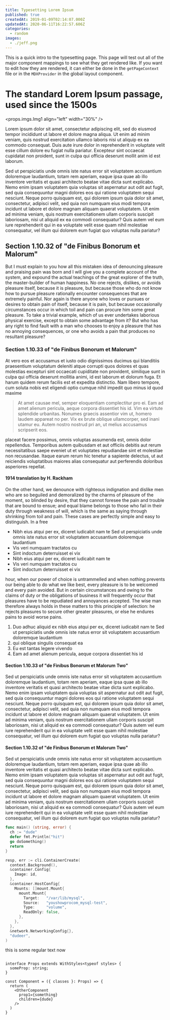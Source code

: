 ```yaml
---
title: Typesetting Lorem Ipsum
published: true
createdAt: 2019-01-09T02:14:07.000Z
updatedAt: 2020-06-11T16:22:57.606Z
categories:
  - random
images:
  - ./jeff.png
---
```


This is a quick intro to the typesetting page. This page will test out all of the major component mappings to see
what they get rendered like. If you want to edit how they are rendered, it can either be done in the `getPageContext`
file or in the `MDXProvider` in the global layout component.

# The standard Lorem Ipsum passage, used since the 1500s

<props.imgs.Img1 align="left" width="30%" />

Lorem ipsum dolor sit amet, consectetur adipiscing elit, sed do eiusmod tempor incididunt ut labore et dolore magna
aliqua. Ut enim ad minim veniam, quis nostrud exercitation ullamco laboris nisi ut aliquip ex ea commodo consequat.
Duis aute irure dolor in reprehenderit in voluptate velit esse cillum dolore eu fugiat nulla pariatur. Excepteur
sint occaecat cupidatat non proident, sunt in culpa qui officia deserunt mollit anim id est laborum.

Sed ut perspiciatis unde omnis iste natus error sit voluptatem accusantium doloremque laudantium, totam rem aperiam,
eaque ipsa quae ab illo inventore veritatis et quasi architecto beatae vitae dicta sunt explicabo. Nemo enim ipsam
voluptatem quia voluptas sit aspernatur aut odit aut fugit, sed quia consequuntur magni dolores eos qui ratione
voluptatem sequi nesciunt. Neque porro quisquam est, qui dolorem ipsum quia dolor sit amet, consectetur, adipisci
velit, sed quia non numquam eius modi tempora incidunt ut labore et dolore magnam aliquam quaerat voluptatem. Ut
enim ad minima veniam, quis nostrum exercitationem ullam corporis suscipit laboriosam, nisi ut aliquid ex ea commodi
consequatur? Quis autem vel eum iure reprehenderit qui in ea voluptate velit esse quam nihil molestiae consequatur,
vel illum qui dolorem eum fugiat quo voluptas nulla pariatur?

## Section 1.10.32 of "de Finibus Bonorum et Malorum"

But I must explain to you how all this mistaken idea of denouncing pleasure and praising pain was born and I will
give you a complete account of the system, and expound the actual teachings of the great explorer of the truth, the
master-builder of human happiness. No one rejects, dislikes, or avoids pleasure itself, because it is pleasure, but
because those who do not know how to pursue pleasure rationally encounter consequences that are extremely painful.
Nor again is there anyone who loves or pursues or desires to obtain pain of itself, because it is pain, but because
occasionally circumstances occur in which toil and pain can procure him some great pleasure. To take a trivial
example, which of us ever undertakes laborious physical exercise, except to obtain some advantage from it? But who
has any right to find fault with a man who chooses to enjoy a pleasure that has no annoying consequences, or one who
avoids a pain that produces no resultant pleasure?

### Section 1.10.33 of "de Finibus Bonorum et Malorum"

At vero eos et accusamus et iusto odio dignissimos ducimus qui blanditiis praesentium voluptatum deleniti atque
corrupti quos dolores et quas molestias excepturi sint occaecati cupiditate non provident, similique sunt in culpa
qui officia deserunt mollitia animi, id est laborum et dolorum fuga. Et harum quidem rerum facilis est et expedita
distinctio. Nam libero tempore, cum soluta nobis est eligendi optio cumque nihil impedit quo minus id quod maxime

> At amet causae mel, semper eloquentiam complectitur pro ei. Eam ad amet alienum pericula, aeque corpora dissentiet
> his id. Vim ea virtute splendide urbanitas. Nonumes graecis assentior vim ut, homero laudem appareat no per. Vix ex
> brute oblique ullamcorper, sed inani utamur eu. Autem nostro nostrud pri an, ut melius accusamus scripserit eos.

placeat facere possimus, omnis voluptas assumenda est, omnis dolor repellendus. Temporibus autem quibusdam et aut
officiis debitis aut rerum necessitatibus saepe eveniet ut et voluptates repudiandae sint et molestiae non
recusandae. Itaque earum rerum hic tenetur a sapiente delectus, ut aut reiciendis voluptatibus maiores alias
consequatur aut perferendis doloribus asperiores repellat.

#### 1914 translation by H. Rackham

On the other hand, we denounce with righteous indignation and dislike men who are so beguiled and demoralized by the
charms of pleasure of the moment, so blinded by desire, that they cannot foresee the pain and trouble that are bound
to ensue; and equal blame belongs to those who fail in their duty through weakness of will, which is the same as
saying through shrinking from toil and pain. These cases are perfectly simple and easy to distinguish. In a free

- Nibh eius atqui per ex, diceret iudicabit nam te Sed ut perspiciatis unde omnis iste natus error sit voluptatem
  accusantium doloremque laudantium
- Vis veri numquam tractatos cu
- Sint indoctum deterruisset ei vix
- Nibh eius atqui per ex, diceret iudicabit nam te
- Vis veri numquam tractatos cu
- Sint indoctum deterruisset ei vix

hour, when our power of choice is untrammelled and when nothing prevents our being able to do what we like best,
every pleasure is to be welcomed and every pain avoided. But in certain circumstances and owing to the claims of
duty or the obligations of business it will frequently occur that pleasures have to be repudiated and annoyances
accepted. The wise man therefore always holds in these matters to this principle of selection: he rejects pleasures
to secure other greater pleasures, or else he endures pains to avoid worse pains.

1. Duo adhuc aliquid ex nibh eius atqui per ex, diceret iudicabit nam te Sed ut perspiciatis unde omnis iste natus
   error sit voluptatem accusantium doloremque laudantium
2. qui oblique singulis consequat ea
3. Eu est tantas legere vivendo
4. Eam ad amet alienum pericula, aeque corpora dissentiet his id

#### Section 1.10.33 of "de Finibus Bonorum et Malorum Two"

Sed ut perspiciatis unde omnis iste natus error sit voluptatem accusantium doloremque laudantium, totam rem aperiam,
eaque ipsa quae ab illo inventore veritatis et quasi architecto beatae vitae dicta sunt explicabo. Nemo enim ipsam
voluptatem quia voluptas sit aspernatur aut odit aut fugit, sed quia consequuntur magni dolores eos qui ratione
voluptatem sequi nesciunt. Neque porro quisquam est, qui dolorem ipsum quia dolor sit amet, consectetur, adipisci
velit, sed quia non numquam eius modi tempora incidunt ut labore et dolore magnam aliquam quaerat voluptatem. Ut
enim ad minima veniam, quis nostrum exercitationem ullam corporis suscipit laboriosam, nisi ut aliquid ex ea commodi
consequatur? Quis autem vel eum iure reprehenderit qui in ea voluptate velit esse quam nihil molestiae consequatur,
vel illum qui dolorem eum fugiat quo voluptas nulla pariatur?

#### Section 1.10.32 of "de Finibus Bonorum et Malorum Two"

Sed ut perspiciatis unde omnis iste natus error sit voluptatem accusantium doloremque laudantium, totam rem aperiam,
eaque ipsa quae ab illo inventore veritatis et quasi architecto beatae vitae dicta sunt explicabo. Nemo enim ipsam
voluptatem quia voluptas sit aspernatur aut odit aut fugit, sed quia consequuntur magni dolores eos qui ratione
voluptatem sequi nesciunt. Neque porro quisquam est, qui dolorem ipsum quia dolor sit amet, consectetur, adipisci
velit, sed quia non numquam eius modi tempora incidunt ut labore et dolore magnam aliquam quaerat voluptatem. Ut
enim ad minima veniam, quis nostrum exercitationem ullam corporis suscipit laboriosam, nisi ut aliquid ex ea commodi
consequatur? Quis autem vel eum iure reprehenderit qui in ea voluptate velit esse quam nihil molestiae consequatur,
vel illum qui dolorem eum fugiat quo voluptas nulla pariatur?

```go
func main() (string, error) {
  ch := "dude"
  defer fmt.Println("hit")
  go doSomething()
  return
}

resp, err := cli.ContainerCreate(
  context.Background(),
  &container.Config{
    Image: id,
  },
  &container.HostConfig{
    Mounts: []mount.Mount{
      mount.Mount{
        Target:   "/var/lib/mysql",
        Source:   "youshowprocom_mysql-test",
        Type:     "volume",
        ReadOnly: false,
      },
    },
  },
  &network.NetworkingConfig{},
  "dudeer",
)
```

this is some regular text now

```tsx

interface Props extends WithStyles<typeof styles> {
  someProp: string;
}

const Component = ({ classes }: Props) => {
  return (
    <OtherComponent
      prop1={something}
      children={dude}
    />
  )
}
```
